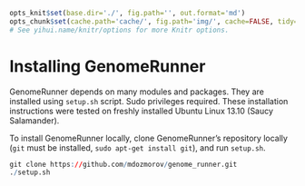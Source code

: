 ```{r knitsetup, echo=FALSE, results='hide', warning=FALSE, message=FALSE, cache=FALSE}

opts_knit$set(base.dir='./', fig.path='', out.format='md')
opts_chunk$set(cache.path='cache/', fig.path='img/', cache=FALSE, tidy=TRUE, fig.keep='high', echo=TRUE, dpi=300, out.width=700, prompt=TRUE, comment='##', results='markup', eval=FALSE)
# See yihui.name/knitr/options for more Knitr options.
```

Installing GenomeRunner
========================================================

GenomeRunner depends on many modules and packages. They are installed using `setup.sh` script. Sudo privileges required. These installation instructions were tested on freshly installed Ubuntu Linux 13.10 (Saucy Salamander).

To install GenomeRunner locally, clone GenomeRunner's repository locally (`git` must be installed, `sudo apt-get install git`), and run `setup.sh`.

```{r}
git clone https://github.com/mdozmorov/genome_runner.git
./setup.sh
```
